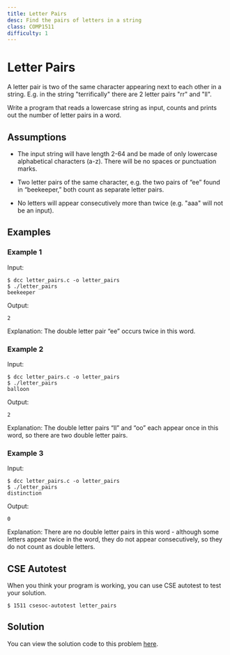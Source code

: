 ```yaml
---
title: Letter Pairs
desc: Find the pairs of letters in a string
class: COMP1511
difficulty: 1
---
```


# Letter Pairs

A letter pair is two of the same character appearing next to each other in a string. E.g. in the string "terrifically" there are 2 letter pairs "rr" and "ll".

Write a program that reads a lowercase string as input, counts and prints out the number of letter pairs in a word.

## Assumptions

- The input string will have length 2-64 and be made of only lowercase alphabetical characters (a-z). There will be no spaces or punctuation marks.

- Two letter pairs of the same character, e.g. the two pairs of “ee” found in “beekeeper,” both count as separate letter pairs.

- No letters will appear consecutively more than twice (e.g. "aaa" will not be an input).

## Examples

### Example 1

Input:

```bash:~/1511-revision/letter_pairs
$ dcc letter_pairs.c -o letter_pairs
$ ./letter_pairs
beekeeper
```

Output:

```bash:~/1511-revision/letter_pairs
2
```

Explanation: The double letter pair “ee” occurs twice in this word.

### Example 2

Input:

```bash:~/1511-revision/letter_pairs
$ dcc letter_pairs.c -o letter_pairs
$ ./letter_pairs
balloon
```

Output:

```bash:~/1511-revision/letter_pairs
2
```

Explanation: The double letter pairs “ll” and “oo” each appear once in this word, so there are two double letter pairs.

### Example 3

Input:

```bash:~/1511-revision/letter_pairs
$ dcc letter_pairs.c -o letter_pairs
$ ./letter_pairs
distinction
```

Output:

```bash:~/1511-revision/letter_pairs
0
```

Explanation: There are no double letter pairs in this word - although some letters appear twice in the word, they do not appear consecutively, so they do not count as double letters.

## CSE Autotest

When you think your program is working, you can use CSE autotest to test your solution.

```bash:~/1511-revision/letter_pairs:~
$ 1511 csesoc-autotest letter_pairs
```

## Solution

You can view the solution code to this problem [here](https://github.com/Allynixtor/comp1511-23T1-problems/tree/main/solutions/double-letters).
